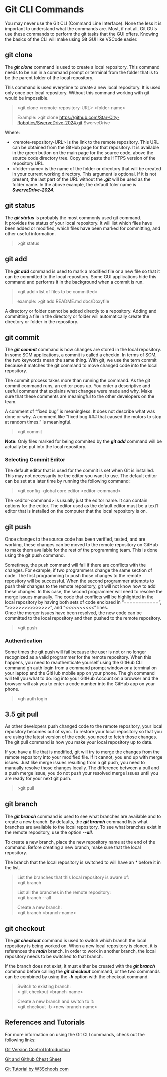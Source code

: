 # Git CLI Commands

You may never use the Git CLI (Command Line Interface).  None the less
it is important to understand what the commands are.  Most, if not all,
Git GUIs use these commands to perform the git tasks that the GUI offers.
Knowing the basics of the CLI will make using Git GUI like VSCode easier.

## git clone

The ***git clone*** command is used to create a local repository.  This command
needs to be run in a command prompt or terminal from the folder that is to be
the parent folder of the local repository.  

This command is used everytime to create a new local repository.  It is used
only once per local repository.  Without this command working with git would
be impossible.



> \>git clone \<remote-repository-URL\> \<folder-name\>
> 
> Example:
> \>git clone https://github.com/Star-City-Robotics/SwerveDrive-2024.git SwerveDrive


Where:
- \<remote-repository-URL\> is the link to the remote repository.  This URL
  can be obtained from the GitHub page for that repository.  It is available
  in the green button on the main page for the source code, above the
  source code directory tree.  Copy and paste the HTTPS version of the
  repository URL.
- \<folder-name\> is the name of the folder or directory that will be
  created in your current working directory.  This argument is optional.
  If it is not present, the last part of the URL without the ***.git***
  will be used as the folder name.  In the above example, the default
  foler name is ***SwerveDrive-2024***.

## git status

The ***git status*** is probably the most commonly used git command.  
It provides the status of your local repository.  It will list which files have 
been added or modified, which files have been marked for committing, 
and other useful information.


> \>git status


## git add

The ***git add*** command is used to mark a modified file or a new file so 
that it can be committed to the local repository.  Some GUI applications 
hide this command and performs it in the background when a commit is run.


> \>git add \<list of files to be committed\>
> 
> example:
> \>git add README.md doc/Doxyfile


A directory or folder cannot be added directly to a repository.  Adding and 
committing a file in the directory or folder will automatically create the 
directory or folder in the repository.

## git commit

The ***git commit*** command is how changes are stored in the local repository. 
In some SCM applications, a commit is called a checkin.  In terms of SCM, 
the two keywords mean the same thing.   With git, we use the term commit 
because it matches the git command to move changed code into the local 
repository.

The commit process takes more than running the command.  As the git commit 
command runs, an editor pops up.  You enter a descriptive and useful comment
that explains what changes were made and why.  Make sure that these comments
are meaningful to the other developers on the team.

A comment of “fixed bug” is meaningless.  It does not describe what was done 
or why.  A comment like “fixed bug ### that caused the motors to stop at 
random times.” is meaningful.


> \>git commit


**Note:** Only files marked for being commited by the ***git add*** command
will be actually be put into the local repository.

###  Selecting Commit Editor

The default editor that is used for the commit is set when Git is installed.  
This may not necessarily be the editor you want to use.  The default editor 
can be set at a later time by running the following command:


> \>git config –global core.editor \<editor-command\>


The \<editor-command\> is usually just the editor name.  It can contain options for the editor.
The editor used as the default editor must be a text1 editor that is installed on the computer 
that the local repository is on.

 ##  git push

Once changes to the source code has been verified, tested, and are working, these changes can be 
moved to the remote repository on GitHub to make them available for the rest of the programming 
team.  This is done using the git push command.

Sometimes, the push command will fail if there are conflicts with the changes.  For example, if 
two programmers change the same section of code.  The first programming to push those changes to 
the remote repository will be successful.  When the second programmer attempts to push their changes 
to the remote repository, git will not know how to add these changes.  In this case, the second 
programmer will need to resolve the merge issues manually.  The code that conflicts will be highlighted 
in the local repository by having both sets of code enclosed in 
“============”, “>>>>>>>>>>>>>>>”, and “\<\<\<\<\<\<\<\<\<\<” lines.  
Once the merger issues have been resolved, the new code can be committed to the local repository 
and then pushed to the remote repository.


> \>git push


### Authentication

Some times the git push will fail because the user is not or no longer recognized as a valid programmer 
for the remote repository.  When this happens, you need to reauthenticate yourself using the 
GitHub CLI command gh auth login from a command prompt window or a terminal on your laptop and 
the GitHub mobile app on your phone.  The gh command will tell you what to do: log into your GitHub 
Account on a browser and the browser will ask you to enter a code number into the GitHub app on your phone.


> \>gh auth login


##  3.5  git pull
As other developers push changed code to the remote repository, your local repository becomes out 
of sync.  To restore your local repository so that you are using the latest version of the code, 
you need to fetch those changes.  The git pull command is how you make your local repository up to date.

If you have a file that is modified, git will try to merge the changes from the remote repository 
into your modified file.  If it cannot, you end up with merge issues.  Just like merge issues resulting
 from a git push, you need to manually resolve those changes locally.  The difference between a pull 
 and a push merge issue, you do not push your resolved merge issues until you are ready for your next 
 git push.

 
> \>git pull


## git branch

The ***git branch*** command is used to see what branches are available and
to create a new branch.  By defaults, the ***git branch*** command lists what
branches are available to the local repository.  To see what branches exist
in the remote repository, use the option ***--all***.

To create a new branch, place the new repository name at the end of the 
command.  Before creating a new branch, make sure that the local repository.

The branch that the local repository is switched to will have an *\** before
it in the list.
 
> List the branches that this local repository is aware of:<br />
> \>git branch
> 
> List all the branches in the remote repository:<br />
> \>git branch --all
>
> Create a new branch:<br />
> \>git branch \<branch-name\>

## git checkout

The ***git checkout*** command is used to switch which branch the local 
repository is being worked on.  When a new local repository is cloned, it
is references the ***main*** branch.  In order to work in another branch,
the local repository needs to be switched to that branch.

If the branch does not exist, it must either be created with the
***git branch*** command before calling the ***git checkout*** command, 
or the two commands can be combined by using the ***-b*** option
with the checkout command.


> Switch to existing branch:<br />
> \> giit checkout \<branch-name\>
>
> Create a new branch and switch to it:<br />
> \>git  checkout -b \<new-branch-name\>

## References and Tutorials

For more information on using the Git CLI commands, check out the following links:

[Git Version Control Introduction](https://docs.wpilib.org/en/stable/docs/software/basic-programming/git-getting-started.html "Git Commands") 

[Git and Github Cheat Sheet](https://education.github.com/git-cheat-sheet-education.pdf "Git Cheat Sheet")

[Git Tutorial by W3Schools.com](https://www.w3schools.com/git/default.asp "Git Tutorial")

